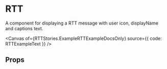 
<Meta of={RTTStories} />

# RTT

A component for displaying a RTT message with user icon, displayName and captions text.

<Canvas of={RTTStories.ExampleRTTExampleDocsOnly} source={{ code: RTTExampleText }} />

## Props

<ArgTypes of={RTT} />
